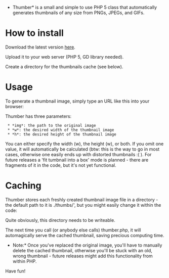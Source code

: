 *Thumber* is a small and simple to use PHP 5 class that automatically generates thumbnails of any size from PNGs, JPEGs, and GIFs.


= How to install =

Download the latest version [http://code.google.com/p/phpthumbmaker/downloads/list here].

Upload it to your web server (PHP 5, GD library needed).

Create a directory for the thumbnails cache (see below).

= Usage =

To generate a thumbnail image, simply type an URL like this into your browser:

{{{http://yourserver.org/thumber.php?img=images/abc.png&h=200}}}

Thumber has three parameters:

  * *img*: the path to the original image
  * *w*: the desired width of the thumbnail image
  * *h*: the desired height of the thumbnail image

You can either specify the width (w), the height (w), or both. If you omit one value, it will automatically be calculated (btw: this is the way to go in most cases, otherwise one easily ends up with distorted thumbnails :(  ). For future releases a 'fit tumbnail into a box' mode is planned - there are fragments of it in the code, but it's not yet functional.

= Caching =

Thumber stores each freshly created thumbnail image file in a directory - the default path to it is ./thumbs/', but you might easily change it within the code:

{{{define('PATH_TO_THUMBS', './thumbs/');}}}

Quite obviously, this directory needs to be writeable.

The next time you call (or anybody else calls) thumber.php, it will automagically serve the cached thumbnail, saving precious computing time.

*Note:* Once you've replaced the original image, you'll have to manually delete the cached thumbnail, otherwise you'll be stuck with an old, wrong thumbnail - future releases might add this functionality  from within PHP.

Have fun!